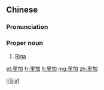 ==Chinese==
{{zh-forms}}

===Pronunciation===
{{zh-pron
|m=Lǐjiā
|c=lei5 gaa1
|mn=qz,xm:Lí-ka/zz:Lí-kee
|cat=pn
}}

===Proper noun===
{{zh-proper noun}}

# [[Riga]] {{gloss|capital city of Latvia}}

[[Category:zh:Capital cities|li3jia1]]

[[et:里加]]
[[fr:里加]]
[[lt:里加]]
[[mg:里加]]
[[zh:里加]]